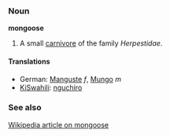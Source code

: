 ===Noun===
'''mongoose'''

# A small [[carnivore]] of the family ''Herpestidae''.

====Translations====
*German: [[Manguste]] ''f'', [[Mungo]] ''m''
*[[KiSwahili]]: [[nguchiro]]

===See also===
[[w:mongoose|Wikipedia article on mongoose]]